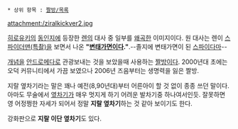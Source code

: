  * 상위 항목 : [[짤방/목록]]

attachment:/ziralkickver2.jpg

[[히로유키]]의 [[동인지]]에 등장한 [[렌(월희)|렌]]의 대사 중 일부를 [[왜곡]]한 이미지이다. 원 대사는 렌이 [[스파이더맨(특촬)]]을 보면서 나온 '''"[[변태가면]]이다."'''.--졸지에 변태가면이 된 [[스파이다마]]--

[[개념]]을 [[안드로메다]]로 관광보내는 것을 보았을때 사용하는 [[짤방]]이다. 2000년대 초에는 오덕 커뮤니티에서 가끔 보였으나 2006년 즈음부터는 생명력을 잃은 짤방.

지랄 옆차기라는 말은 꽤나 예전(8,90년대)부터 어른아이 할 것 없이 종종 쓰던 말이다. 아마도 무술에서 [[옆차기]]가 매우 멋지게 하기 어려운 발차기중 하나여서인듯. 잘못하면 영 어정쩡한 자세가 되어서 정말 '''지랄 옆차기'''하는 것 같아 보이기도 한다. 

강화판으로 '''지랄 이단 옆차기'''도 있다.

